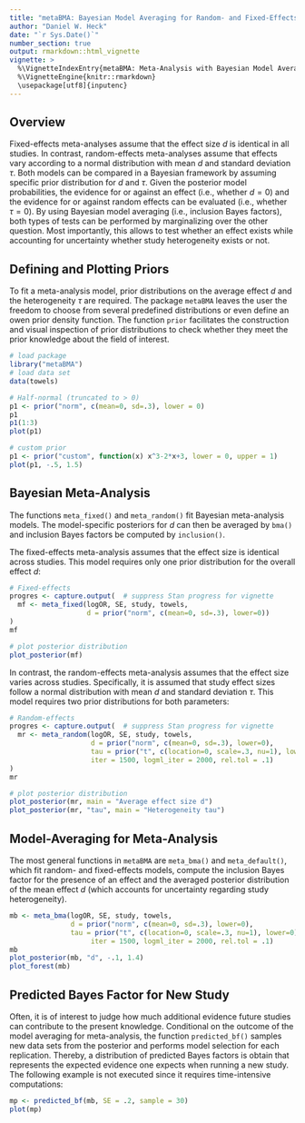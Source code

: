 ```yaml
---
title: "metaBMA: Bayesian Model Averaging for Random- and Fixed-Effects Meta-Analysis"
author: "Daniel W. Heck"
date: "`r Sys.Date()`"
number_section: true
output: rmarkdown::html_vignette
vignette: >
  %\VignetteIndexEntry{metaBMA: Meta-Analysis with Bayesian Model Averaging}
  %\VignetteEngine{knitr::rmarkdown}
  \usepackage[utf8]{inputenc}
---
```

  
  
## Overview
  
Fixed-effects meta-analyses assume that the effect size $d$ is identical in all
studies. In contrast, random-effects meta-analyses assume that effects vary
according to a normal distribution with mean $d$ and standard deviation $\tau$.
Both models can be compared in a Bayesian framework by assuming specific prior
distribution for $d$ and $\tau$. Given the posterior model probabilities, the
evidence for or against an effect (i.e., whether $d = 0$) and the evidence for
or against random effects can be evaluated (i.e., whether $\tau = 0$). By using
Bayesian model averaging (i.e., inclusion Bayes factors), both types of tests
can be performed by marginalizing over the other question. Most importantly,
this allows to test whether an effect exists while accounting for uncertainty
whether study heterogeneity exists or not.


## Defining and Plotting Priors

To fit a meta-analysis model, prior distributions on the average effect $d$ and
the heterogeneity $\tau$ are required. The package `metaBMA` leaves the user the
freedom to choose from several predefined distributions or even define an owen
prior density function. The function `prior` facilitates the construction and
visual inspection of prior distributions to check whether they meet the prior
knowledge about the field of interest.

```r
# load package
library("metaBMA")
# load data set
data(towels)

# Half-normal (truncated to > 0)
p1 <- prior("norm", c(mean=0, sd=.3), lower = 0)
p1
p1(1:3)
plot(p1)

# custom prior
p1 <- prior("custom", function(x) x^3-2*x+3, lower = 0, upper = 1)
plot(p1, -.5, 1.5)
```


## Bayesian Meta-Analysis

The functions `meta_fixed()` and `meta_random()` fit Bayesian meta-analysis
models. The model-specific posteriors for $d$ can then be averaged by `bma()`
and inclusion Bayes factors be computed by `inclusion()`.

The fixed-effects meta-analysis assumes that the effect size is identical across
studies. This model requires only one prior distribution for the overall effect
$d$:

```r
# Fixed-effects
progres <- capture.output(  # suppress Stan progress for vignette
  mf <- meta_fixed(logOR, SE, study, towels, 
                   d = prior("norm", c(mean=0, sd=.3), lower=0))
)
mf

# plot posterior distribution
plot_posterior(mf)
```

In contrast, the random-effects meta-analysis assumes that the effect size
varies across studies. Specifically, it is assumed that study effect sizes
follow a normal distribution with mean $d$ and standard deviation $\tau$. This
model requires two prior distributions for both parameters:

```r
# Random-effects
progres <- capture.output(  # suppress Stan progress for vignette
  mr <- meta_random(logOR, SE, study, towels,
                    d = prior("norm", c(mean=0, sd=.3), lower=0),
                    tau = prior("t", c(location=0, scale=.3, nu=1), lower=0),
                    iter = 1500, logml_iter = 2000, rel.tol = .1)
)
mr  

# plot posterior distribution
plot_posterior(mr, main = "Average effect size d")
plot_posterior(mr, "tau", main = "Heterogeneity tau")
```

## Model-Averaging for Meta-Analysis

The most general functions in `metaBMA` are `meta_bma()` and `meta_default()`,
which fit random- and fixed-effects models, compute the inclusion Bayes factor
for the presence of an effect and the averaged posterior distribution of the
mean effect $d$ (which accounts for uncertainty regarding study heterogeneity).


```r
mb <- meta_bma(logOR, SE, study, towels,
               d = prior("norm", c(mean=0, sd=.3), lower=0),
               tau = prior("t", c(location=0, scale=.3, nu=1), lower=0),
                    iter = 1500, logml_iter = 2000, rel.tol = .1)
mb
plot_posterior(mb, "d", -.1, 1.4)
plot_forest(mb)
```



## Predicted Bayes Factor for New Study

Often, it is of interest to judge how much additional evidence future studies can contribute to the present knowledge. Conditional on the outcome of the model averaging for meta-analysis, the function `predicted_bf()` samples new data sets from the posterior and performs model selection for each replication. Thereby, a distribution of predicted Bayes factors is obtain that represents the expected evidence one expects when running a new study. The following example is not executed since it requires time-intensive computations:

```r
mp <- predicted_bf(mb, SE = .2, sample = 30)
plot(mp)
```
